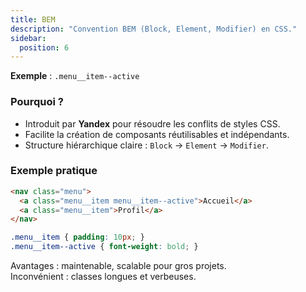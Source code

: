 ```yaml
---
title: BEM
description: "Convention BEM (Block, Element, Modifier) en CSS."
sidebar:
  position: 6
---
```


**Exemple** : `.menu__item--active`  

### Pourquoi ?  
- Introduit par **Yandex** pour résoudre les conflits de styles CSS.  
- Facilite la création de composants réutilisables et indépendants.  
- Structure hiérarchique claire : `Block` → `Element` → `Modifier`.  

### Exemple pratique

```html
<nav class="menu">
  <a class="menu__item menu__item--active">Accueil</a>
  <a class="menu__item">Profil</a>
</nav>
```

```css
.menu__item { padding: 10px; }
.menu__item--active { font-weight: bold; }
```

Avantages : maintenable, scalable pour gros projets.  
Inconvénient : classes longues et verbeuses.  
